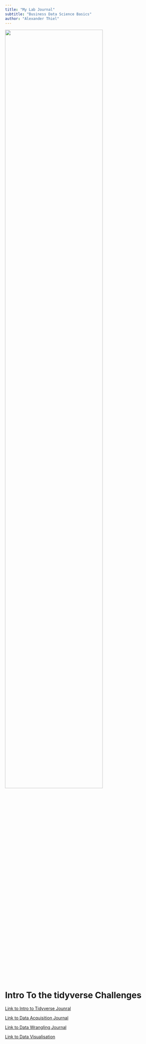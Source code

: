 ```yaml
---
title: "My Lab Journal"
subtitle: "Business Data Science Basics"
author: "Alexander Thiel"
---
```


![](assets/logo/logo.png){width="80%" fig-align="center"}

# Intro To the tidyverse Challenges

[Link to Intro to Tidyverse Jounral](/content/01_journal/01_tidyverse.qmd)


[Link to Data Acquisition Journal](/content/01_journal/02_data_acquisition.qmd)

[Link to Data Wrangling Journal](/content/01_journal/03_data_wrangling.qmd)

[Link to Data Visualisation](/content/01_journal/04_data_visualization.qmd)